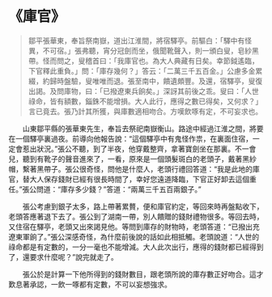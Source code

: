 # 《庫官》

> 鄒平張華東，奉旨祭南嶽，道出江淮間，將宿驛亭。前驅白：「驛中有怪異，不可宿。」張弗聽，宵分冠劍而坐，俄聞靴聲入，則一頒白叟，皂紗黑帶。怪而問之，叟稽首曰：「我庫官也。為大人典藏有日矣。幸節鉞遙臨，下官釋此重負。」問：「庫存幾何？」答云：「二萬三千五百金。」公慮多金累綴，約歸時盤驗，叟唯唯而退。張至南中，饋遺頗豐。及還，宿驛亭，叟復出謁。及問庫物，曰：「已撥遼東兵餉矣。」深訝其前後之乖。叟曰：「人世祿命，皆有額數，錙銖不能增損。大人此行，應得之數已得矣，又何求？」言已竟去。張乃計其所獲，與庫數適相吻合。方嘆飲啄有定，不可妄求也。

&emsp;&emsp;山東鄒平縣的張華東先生，奉旨去祭祀南嶽衡山。路途中經過江淮之間，將要在一個驛亭裏過夜。前導向他報告說：“這個驛亭中有鬼怪作祟，在裏面住宿，一定會惹出狀況。”張公不聽，到了半夜，他穿戴整齊，拿著寶劍坐在那裏。不一會兒，聽到有靴子的聲音進來了，一看，原來是一個頭髮斑白的老頭子，戴著黑紗帽，繫著黑帶子。張公很奇怪，問他是什麼人，老頭行禮回答道：“我是此地的庫官，替大人保存錢財已經有很長時間了，幸好您遠道降臨，下官正好卸去這個重任。”張公問道：“庫存多少錢？”答道：“兩萬三千五百兩銀子。”

&emsp;&emsp;張公考慮到銀子太多，路上帶著累贅，便和庫官約定，等回來時再盤點收下，老頭答應著退下去了。張公到了湖南一帶，別人饋贈的錢財禮物很多。等回去時，又住宿在驛亭，老頭又出來謁見他。等問到庫存的財物時，老頭答道：“已撥出充遼東軍餉了。”張公深感奇怪，為什麼前後說的話如此相抵觸。老頭說道：“人世的祿命都是有定數的，一分一毫也不能增減。大人此次出行，應得的錢財都已經得到了，還要求什麼呢？”說完就走了。

&emsp;&emsp;張公於是計算一下他所得到的錢財數目，跟老頭所說的庫存數正好吻合。這才歎息著承認，一飲一啄都有定數，不可以妄想強求。
